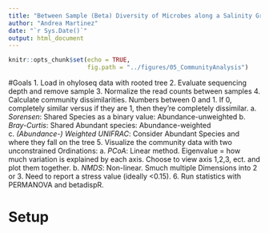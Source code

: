 ```yaml
---
title: "Between Sample (Beta) Diversity of Microbes along a Salinity Gradient"
author: "Andrea Martinez"
date: "`r Sys.Date()`"
output: html_document
---
```


```r
knitr::opts_chunk$set(echo = TRUE,
                      fig.path = "../figures/05_CommunityAnalysis")
```

#Goals
1. Load in ohyloseq data with rooted tree
2. Evaluate sequencing depth and remove sample
3. Normalize the read counts between samples
4. Calculate community dissimilarities. Numbers between 0 and 1. If 0, completely similar versus if they are 1, then they're completely dissimilar.
  a. *Sorensen*: Shared Species as a binary value: Abundance-unweighted
  b. *Bray-Curtis*: Shared Abundant species: Abundance-weighted
  c. *(Abundance-) Weighted UNIFRAC*: Consider Abundant Species and where they fall on the tree
5. Visualize the community data with two unconstrained Ordinations:
 a. *PCoA*: Linear method. Eigenvalue = how much variation is explained by each axis. Choose to view axis 1,2,3, ect. and plot them together.
 b. *NMDS*: Non-linear. Smuch multiple Dimensions into 2 or 3. Need to report a stress value (ideally <0.15). 
6. Run statistics with PERMANOVA and betadispR.
 
 
# Setup

